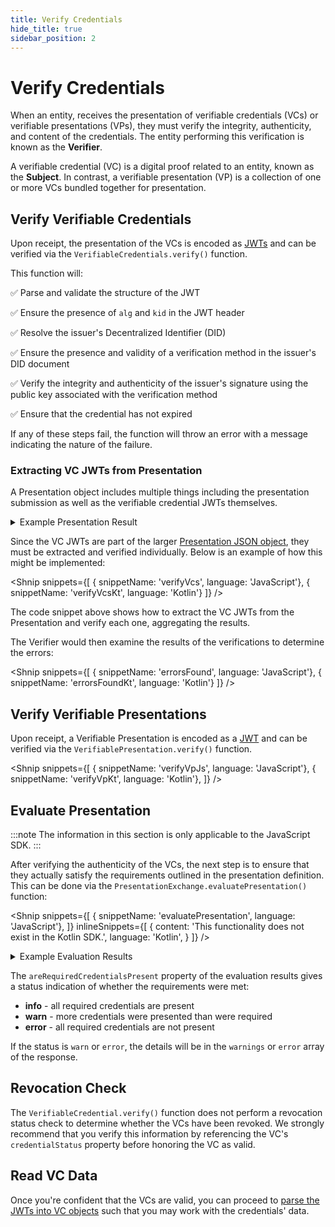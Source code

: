 ```yaml
---
title: Verify Credentials
hide_title: true
sidebar_position: 2
---
```


<LanguageSwitcher languages="JavaScript, Kotlin" />

# Verify Credentials

When an entity, receives the presentation of verifiable credentials (VCs) or verifiable presentations (VPs), they must verify the integrity, authenticity, and content of the credentials.
The entity performing this verification is known as the **Verifier**.

A verifiable credential (VC) is a digital proof related to an entity, known as the **Subject**. In contrast, a verifiable presentation (VP) is a collection of one or more VCs bundled together for presentation.

## Verify Verifiable Credentials

Upon receipt, the presentation of the VCs is encoded as [JWTs](/docs/web5/build/verifiable-credentials/jwt-to-vc#what-is-a-jwt) and can be verified via the `VerifiableCredentials.verify()` function. 

This function will:

✅ Parse and validate the structure of the JWT

✅ Ensure the presence of `alg` and `kid` in the JWT header

✅ Resolve the issuer's Decentralized Identifier (DID)

✅ Ensure the presence and validity of a verification method in the issuer's DID document

✅ Verify the integrity and authenticity of the issuer's signature using the public key associated with the verification method

✅ Ensure that the credential has not expired

If any of these steps fail, the function will throw an error with a message indicating the nature of the failure.

### Extracting VC JWTs from Presentation

A Presentation object includes multiple things including the presentation submission as well as the verifiable credential JWTs themselves.

<details>
<summary>Example Presentation Result</summary>


<Shnip
    inlineSnippets={[
    {
      language: 'JavaScript',
      content: 'The JavaScript SDK returns a Presentation Result:',
      code: `
{
  "presentation": {
    "@context": [
      "https://www.w3.org/2018/credentials/v1",
      "https://identity.foundation/presentation-exchange/submission/v1"
    ],
    "type": [
      "VerifiablePresentation",
      "PresentationSubmission"
    ],
    "presentation_submission": {
      "id": "bPLV_jMdN5XJengbX4M-l",
      "definition_id": "presDefIdloanAppVerification123",
      "descriptor_map": [
        {
          "id": "employmentVerification",
          "format": "jwt_vc",
          "path": "$.verifiableCredential[0]"
        },
        {
          "id": "dobVerification",
          "format": "jwt_vc",
          "path": "$.verifiableCredential[1]"
        },
        {
          "id": "nameVerification",
          "format": "jwt_vc",
          "path": "$.verifiableCredential[1]"
        }
      ]
    },
    //highlight-start
    "verifiableCredential": [
        "/* JWT VC for EmploymentCredential */",
        "/* JWT VC for PIICredential */",
    ]
    //highlight-end
  },
  "presentationSubmissionLocation": 1,
  "presentationSubmission": {
    "id": "bPLV_jMdN5XJengbX4M-l",
    "definition_id": "presDefIdloanAppVerification123",
    "descriptor_map": [
      {
        "id": "employmentVerification",
        "format": "jwt_vc",
        "path": "$.verifiableCredential[0]"
      },
      {
        "id": "dobVerification",
        "format": "jwt_vc",
        "path": "$.verifiableCredential[1]"
      },
      {
        "id": "nameVerification",
        "format": "jwt_vc",
        "path": "$.verifiableCredential[1]"
      }
    ]
  }
}
      `
    },
    {
      content: 'The Kotlin SDK returns a Verifiable Presentation:',
      language: 'Kotlin',
      codeLanguage: 'javascript',
      code: `
{
  "@context": [
    "https://www.w3.org/2018/credentials/v1"
  ],
  "type": [
    "VerifiablePresentation"
  ],
  "id": "urn:uuid:8b993a35-b4d7-4788-b9a5-88fdc5c36fec",
  "presentation_submission": {
    "id": "d9fda7f3-9e6e-41e4-8b1b-06b7b4aa8451",
    "definitionId": "presDefIdloanAppVerification123",
    "descriptorMap": [
      {
        "id": "employmentVerification",
        "format": "jwt_vc",
        "path": "$.verifiableCredential[0]"
      },
      {
        "id": "dobVerification",
        "format": "jwt_vc",
        "path": "$.verifiableCredential[1]"
      },
      {
        "id": "nameVerification",
        "format": "jwt_vc",
        "path": "$.verifiableCredential[1]"
      }
    ]
  },
    //highlight-start
    "verifiableCredential": [
        "/* JWT VC for EmploymentCredential */",
        "/* JWT VC for PIICredential */",
    ]
    //highlight-end
  "holder": "/* Subject's DID */."
}
      `
    }
  ]}
/>

</details>

Since the VC JWTs are part of the larger [Presentation JSON object](/docs/web5/build/verifiable-credentials/presentation-exchange#create-presentation), they must be extracted and verified individually.
Below is an example of how this might be implemented:

<Shnip
  snippets={[
    { snippetName: 'verifyVcs', language: 'JavaScript'},
    { snippetName: 'verifyVcsKt', language: 'Kotlin'}
    ]}
/>


The code snippet above shows how to extract the VC JWTs from the Presentation and verify each one, aggregating the results.

The Verifier would then examine the results of the verifications to determine the errors:

<Shnip
  snippets={[
    { snippetName: 'errorsFound', language: 'JavaScript'},
    { snippetName: 'errorsFoundKt', language: 'Kotlin'}
    ]}
/>

## Verify Verifiable Presentations

Upon receipt, a Verifiable Presentation is encoded as a [JWT](/docs/web5/build/verifiable-credentials/jwt-to-vc#what-is-a-jwt) and can be verified via the `VerifiablePresentation.verify()` function. 

<Shnip
  snippets={[
    { snippetName: 'verifyVpJs', language: 'JavaScript'},
    { snippetName: 'verifyVpKt', language: 'Kotlin'},
  ]}
/>

## Evaluate Presentation

:::note
The information in this section is only applicable to the JavaScript SDK.
:::

After verifying the authenticity of the VCs, the next step is to ensure that they actually satisfy the requirements outlined in the presentation definition.
This can be done via the `PresentationExchange.evaluatePresentation()` function:

<Shnip
  snippets={[
    { snippetName: 'evaluatePresentation', language: 'JavaScript'},
  ]}
    inlineSnippets={[
    {
      content: 'This functionality does not exist in the Kotlin SDK.',
      language: 'Kotlin',
    }
  ]}
/>



<details>
<summary>Example Evaluation Results</summary>

```js
{
  "areRequiredCredentialsPresent": "info",
  "verifiableCredential": [
    "/* JWT VC for EmploymentCredential */",
    "/* JWT VC for PIICredential */",
  ],
  "warnings": [],
  "errors": [],
  "value": {
    "id": "WabEjZrPQQOQw8YUg9kIN",
    "definition_id": "presDefIdloanAppVerification123",
    "descriptor_map": [
      {
        "id": "employmentVerification",
        "format": "jwt_vc",
        "path": "$.verifiableCredential[0]"
      },
      {
        "id": "dobVerification",
        "format": "jwt_vc",
        "path": "$.verifiableCredential[1]"
      },
      {
        "id": "nameVerification",
        "format": "jwt_vc",
        "path": "$.verifiableCredential[1]"
      }
    ]
  }
}
```

</details>

The `areRequiredCredentialsPresent` property of the evaluation results gives a status indication of whether the requirements were met:

* **info** - all required credentials are present
* **warn** - more credentials were presented than were required
* **error** - all required credentials are not present

If the status is `warn` or `error`, the details will be in the `warnings` or `error` array of the response.


## Revocation Check

The `VerifiableCredential.verify()` function does not perform a revocation status check to determine whether the VCs have been revoked.
We strongly recommend that you verify this information by referencing the VC's `credentialStatus` property before honoring the VC as valid.


## Read VC Data

Once you're confident that the VCs are valid, you can proceed to [parse the JWTs into VC objects](/docs/web5/build/verifiable-credentials/jwt-to-vc) such that you may work with the credentials' data.
